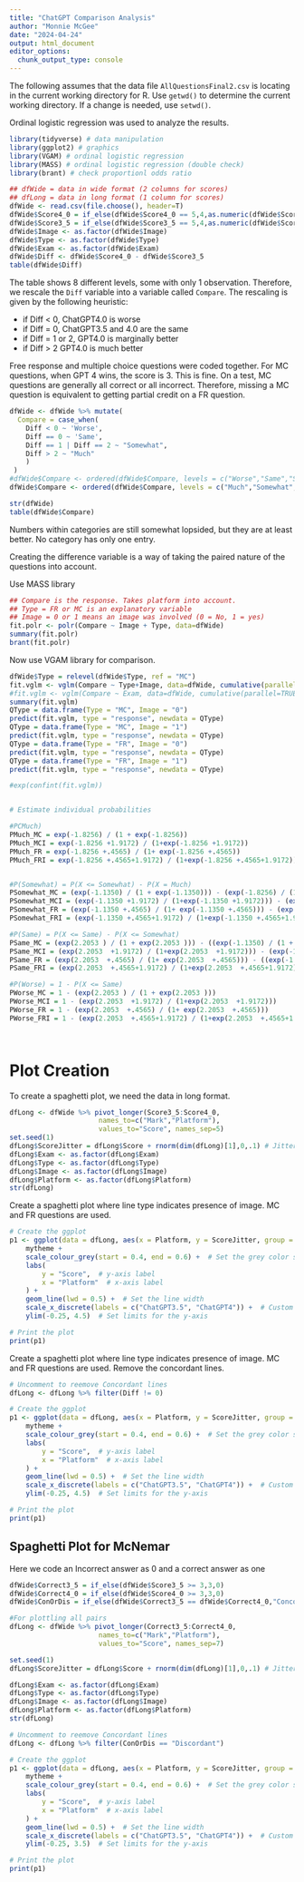 ```yaml
---
title: "ChatGPT Comparison Analysis"
author: "Monnie McGee"
date: "2024-04-24"
output: html_document
editor_options: 
  chunk_output_type: console
---
```


The following assumes that the data file `AllQuestionsFinal2.csv` is locating in the current working directory for R. Use `getwd()` to determine the current working directory. If a change is needed, use `setwd()`.

Ordinal logistic regression was used to analyze the results. 

```r
library(tidyverse) # data manipulation
library(ggplot2) # graphics
library(VGAM) # ordinal logistic regression
library(MASS) # ordinal logistic regression (double check)
library(brant) # check proportionl odds ratio
```

```r

## dfWide = data in wide format (2 columns for scores)
## dfLong = data in long format (1 column for scores)
dfWide <- read.csv(file.choose(), header=T)
dfWide$Score4_0 = if_else(dfWide$Score4_0 == 5,4,as.numeric(dfWide$Score4_0))
dfWide$Score3_5 = if_else(dfWide$Score3_5 == 5,4,as.numeric(dfWide$Score3_5))
dfWide$Image <- as.factor(dfWide$Image)
dfWide$Type <- as.factor(dfWide$Type)
dfWide$Exam <- as.factor(dfWide$Exam)
dfWide$Diff <- dfWide$Score4_0 - dfWide$Score3_5
table(dfWide$Diff) 
```

The table shows 8 different levels, some with only 1 observation. Therefore, we rescale the `Diff` variable into a variable called `Compare`. The rescaling is given by the following heuristic:

- if Diff < 0, ChatGPT4.0 is worse
- if Diff = 0, ChatGPT3.5 and 4.0 are the same
- if Diff = 1 or 2, GPT4.0 is marginally better
- if Diff > 2 GPT4.0 is much better

Free response and multiple choice questions were coded together.  For MC questions, when GPT 4 wins, the score is 3. This is fine. On a test, MC questions are generally all correct or all incorrect. Therefore, missing a MC question is equivalent to getting partial  credit on a FR question. 

```r
dfWide <- dfWide %>% mutate(
  Compare = case_when(
    Diff < 0 ~ 'Worse',
    Diff == 0 ~ 'Same',
    Diff == 1 | Diff == 2 ~ "Somewhat",
    Diff > 2 ~ "Much"
    )
 )
#dfWide$Compare <- ordered(dfWide$Compare, levels = c("Worse","Same","Somewhat","Much") ) # make Compare an ordered factor and specify order
dfWide$Compare <- ordered(dfWide$Compare, levels = c("Much","Somewhat", "Same", "Worse") ) # make Compare an ordered factor and specify order

str(dfWide)
table(dfWide$Compare)
```

Numbers within categories are still somewhat lopsided, but they are at least better. No category has only one entry.

Creating the difference variable is a way of taking the paired nature of the questions into account.

Use MASS library

```r
## Compare is the response. Takes platform into account.
## Type = FR or MC is an explanatory variable
## Image = 0 or 1 means an image was involved (0 = No, 1 = yes)
fit.polr <- polr(Compare ~ Image + Type, data=dfWide)
summary(fit.polr)
brant(fit.polr)
```

Now use VGAM library for comparison.
```r
dfWide$Type = relevel(dfWide$Type, ref = "MC")
fit.vglm <- vglm(Compare ~ Type+Image, data=dfWide, cumulative(parallel=TRUE))
#fit.vglm <- vglm(Compare ~ Exam, data=dfWide, cumulative(parallel=TRUE))
summary(fit.vglm)
QType = data.frame(Type = "MC", Image = "0")
predict(fit.vglm, type = "response", newdata = QType)
QType = data.frame(Type = "MC", Image = "1")
predict(fit.vglm, type = "response", newdata = QType)
QType = data.frame(Type = "FR", Image = "0")
predict(fit.vglm, type = "response", newdata = QType)
QType = data.frame(Type = "FR", Image = "1")
predict(fit.vglm, type = "response", newdata = QType)

#exp(confint(fit.vglm))


# Estimate individual probabilities

#PCMuch)
PMuch_MC = exp(-1.8256) / (1 + exp(-1.8256))
PMuch_MCI = exp(-1.8256 +1.9172) / (1+exp(-1.8256 +1.9172))
PMuch_FR = exp(-1.8256 +.4565) / (1+ exp(-1.8256 +.4565))
PMuch_FRI = exp(-1.8256 +.4565+1.9172) / (1+exp(-1.8256 +.4565+1.9172))


#P(Somewhat) = P(X <= Somewhat) - P(X = Much)
PSomewhat_MC = (exp(-1.1350) / (1 + exp(-1.1350))) - (exp(-1.8256) / (1 + exp(-1.8256)))
PSomewhat_MCI = (exp(-1.1350 +1.9172) / (1+exp(-1.1350 +1.9172))) - (exp(-1.8256 +1.9172) / (1+exp(-1.8256 +1.9172)))
PSomewhat_FR = (exp(-1.1350 +.4565) / (1+ exp(-1.1350 +.4565))) - (exp(-1.8256 +.4565) / (1+ exp(-1.8256 +.4565)))
PSomewhat_FRI = (exp(-1.1350 +.4565+1.9172) / (1+exp(-1.1350 +.4565+1.9172))) - (exp(-1.8256 +.4565+1.9172) / (1+exp(-1.8256 +.4565+1.9172)))

#P(Same) = P(X <= Same) - P(X <= Somewhat)
PSame_MC = (exp(2.2053 ) / (1 + exp(2.2053 ))) - ((exp(-1.1350) / (1 + exp(-1.1350))))
PSame_MCI = (exp(2.2053  +1.9172) / (1+exp(2.2053  +1.9172))) - (exp(-1.1350 +1.9172) / (1+exp(-1.1350 +1.9172)))
PSame_FR = (exp(2.2053  +.4565) / (1+ exp(2.2053  +.4565))) - ((exp(-1.1350 +.4565) / (1+ exp(-1.1350 +.4565))))
PSame_FRI = (exp(2.2053  +.4565+1.9172) / (1+exp(2.2053  +.4565+1.9172))) - (exp(-1.1350 +.4565+1.9172) / (1+exp(-1.1350 +.4565+1.9172)))

#P(Worse) = 1 - P(X <= Same)
PWorse_MC = 1 - (exp(2.2053 ) / (1 + exp(2.2053 )))
PWorse_MCI = 1 - (exp(2.2053  +1.9172) / (1+exp(2.2053  +1.9172)))
PWorse_FR = 1 - (exp(2.2053  +.4565) / (1+ exp(2.2053  +.4565)))
PWorse_FRI = 1 - (exp(2.2053  +.4565+1.9172) / (1+exp(2.2053  +.4565+1.9172)))




```

# Plot Creation

To create a spaghetti plot, we need the data in long format.
```r
dfLong <- dfWide %>% pivot_longer(Score3_5:Score4_0,
                      names_to=c("Mark","Platform"),
                      values_to="Score", names_sep=5)
set.seed(1)
dfLong$ScoreJitter = dfLong$Score + rnorm(dim(dfLong)[1],0,.1) # Jitter
dfLong$Exam <- as.factor(dfLong$Exam)
dfLong$Type <- as.factor(dfLong$Type)
dfLong$Image <- as.factor(dfLong$Image)
dfLong$Platform <- as.factor(dfLong$Platform)
str(dfLong)
```

Create a spaghetti plot where line type indicates presence of image. MC and FR questions are used.
```r
# Create the ggplot
p1 <- ggplot(data = dfLong, aes(x = Platform, y = ScoreJitter, group = Question)) +
    mytheme +
    scale_colour_grey(start = 0.4, end = 0.6) +  # Set the grey color scale for the lines
    labs(
        y = "Score",  # y-axis label
        x = "Platform"  # x-axis label
    ) +
    geom_line(lwd = 0.5) +  # Set the line width
    scale_x_discrete(labels = c("ChatGPT3.5", "ChatGPT4")) +  # Custom labels for x-axis
    ylim(-0.25, 4.5)  # Set limits for the y-axis

# Print the plot
print(p1)
```


Create a spaghetti plot where line type indicates presence of image. MC and FR questions are used. Remove the concordant lines.


```r

# Uncomment to reemove Concordant lines
dfLong <- dfLong %>% filter(Diff != 0)

# Create the ggplot
p1 <- ggplot(data = dfLong, aes(x = Platform, y = ScoreJitter, group = Question)) +
    mytheme +
    scale_colour_grey(start = 0.4, end = 0.6) +  # Set the grey color scale for the lines
    labs(
        y = "Score",  # y-axis label
        x = "Platform"  # x-axis label
    ) +
    geom_line(lwd = 0.5) +  # Set the line width
    scale_x_discrete(labels = c("ChatGPT3.5", "ChatGPT4")) +  # Custom labels for x-axis
    ylim(-0.25, 4.5)  # Set limits for the y-axis

# Print the plot
print(p1)
```


## Spaghetti Plot for McNemar

Here we code an Incorrect answer as 0 and a correct answer as one
```r

dfWide$Correct3_5 = if_else(dfWide$Score3_5 >= 3,3,0)
dfWide$Correct4_0 = if_else(dfWide$Score4_0 >= 3,3,0)
dfWide$ConOrDis = if_else(dfWide$Correct3_5 == dfWide$Correct4_0,"Concordant","Discordant")

#For plottling all pairs
dfLong <- dfWide %>% pivot_longer(Correct3_5:Correct4_0,
                      names_to=c("Mark","Platform"),
                      values_to="Score", names_sep=7)

set.seed(1)
dfLong$ScoreJitter = dfLong$Score + rnorm(dim(dfLong)[1],0,.1) # Jitter

dfLong$Exam <- as.factor(dfLong$Exam)
dfLong$Type <- as.factor(dfLong$Type)
dfLong$Image <- as.factor(dfLong$Image)
dfLong$Platform <- as.factor(dfLong$Platform)
str(dfLong)
```


```r

# Uncomment to reemove Concordant lines
dfLong <- dfLong %>% filter(ConOrDis == "Discordant")

# Create the ggplot
p1 <- ggplot(data = dfLong, aes(x = Platform, y = ScoreJitter, group = Question)) +
    mytheme +
    scale_colour_grey(start = 0.4, end = 0.6) +  # Set the grey color scale for the lines
    labs(
        y = "Score",  # y-axis label
        x = "Platform"  # x-axis label
    ) +
    geom_line(lwd = 0.5) +  # Set the line width
    scale_x_discrete(labels = c("ChatGPT3.5", "ChatGPT4")) +  # Custom labels for x-axis
    ylim(-0.25, 3.5)  # Set limits for the y-axis

# Print the plot
print(p1)
```
